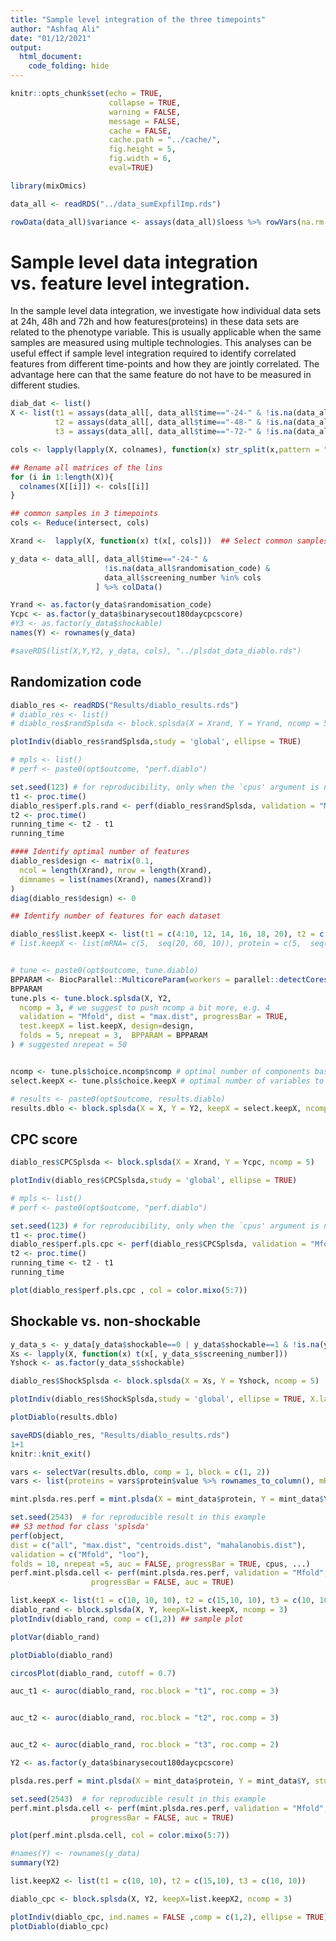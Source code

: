 ```yaml
---
title: "Sample level integration of the three timepoints"
author: "Ashfaq Ali"
date: "01/12/2021"
output: 
  html_document:
    code_folding: hide
---
```


```r
knitr::opts_chunk$set(echo = TRUE, 
                      collapse = TRUE, 
                      warning = FALSE, 
                      message = FALSE, 
                      cache = FALSE, 
                      cache.path = "../cache/", 
                      fig.height = 5, 
                      fig.width = 6,
                      eval=TRUE)
```

```r
library(mixOmics)
```


```r
data_all <- readRDS("../data_sumExpfilImp.rds")

rowData(data_all)$variance <- assays(data_all)$loess %>% rowVars(na.rm = TRUE)

```

# Sample level data integration vs. feature level integration.

In the sample level data integration, we investigate how individual data sets at 24h, 48h and 72h and how features(proteins) in these data sets are related to the phenotype variable. This is usually applicable when the same samples are measured using multiple technologies. This analyses can be useful effect if sample level integration required to identify correlated features from different time-points and how they are jointly correlated. The advantage here can that the same feature do not have to be measured in different studies.



```r
diab_dat <- list()
X <- list(t1 = assays(data_all[, data_all$time=="-24-" & !is.na(data_all$randomisation_code)])$loess,
          t2 = assays(data_all[, data_all$time=="-48-" & !is.na(data_all$randomisation_code)])$loess, 
          t3 = assays(data_all[, data_all$time=="-72-" & !is.na(data_all$randomisation_code)])$loess)

cols <- lapply(lapply(X, colnames), function(x) str_split(x,pattern = "_", simplify = TRUE)[,1]) # remove trailing time point id

## Rename all matrices of the lins
for (i in 1:length(X)){
  colnames(X[[i]]) <- cols[[i]]
}

## common samples in 3 timepoints
cols <- Reduce(intersect, cols)

Xrand <-  lapply(X, function(x) t(x[, cols]))  ## Select common samples

y_data <- data_all[, data_all$time=="-24-" & 
                     !is.na(data_all$randomisation_code) & 
                     data_all$screening_number %in% cols
                   ] %>% colData()

Yrand <- as.factor(y_data$randomisation_code)
Ycpc <- as.factor(y_data$binarysecout180daycpcscore)
#Y3 <- as.factor(y_data$shockable)
names(Y) <- rownames(y_data)

#saveRDS(list(X,Y,Y2, y_data, cols), "../plsdat_data_diablo.rds")
```


## Randomization code

```r
diablo_res <- readRDS("Results/diablo_results.rds")
# diablo_res <- list()
# diablo_res$randSplsda <- block.splsda(X = Xrand, Y = Yrand, ncomp = 5)

plotIndiv(diablo_res$randSplsda,study = 'global', ellipse = TRUE)
```


```r
# mpls <- list()
# perf <- paste0(opt$outcome, "perf.diablo")

set.seed(123) # for reproducibility, only when the `cpus' argument is not used
t1 <- proc.time()
diablo_res$perf.pls.rand <- perf(diablo_res$randSplsda, validation = "Mfold", folds = 10, nrepeat = 3, cpus = 5)
t2 <- proc.time()
running_time <- t2 - t1
running_time
```




```r
#### Identify optimal number of features
diablo_res$design <- matrix(0.1,
  ncol = length(Xrand), nrow = length(Xrand),
  dimnames = list(names(Xrand), names(Xrand))
)
diag(diablo_res$design) <- 0

## Identify number of features for each dataset

diablo_res$list.keepX <- list(t1 = c(4:10, 12, 14, 16, 18, 20), t2 = c(4:10, 12, 14, 16, 18, 20),t3= c(4:10, 12, 14, 16, 18, 20))
# list.keepX <- list(mRNA= c(5,  seq(20, 60, 10)), protein = c(5,  seq(20, 60, 10)))


# tune <- paste0(opt$outcome, tune.diablo)
BPPARAM <- BiocParallel::MulticoreParam(workers = parallel::detectCores()-1)
BPPARAM
tune.pls <- tune.block.splsda(X, Y2,
  ncomp = 3, # we suggest to push ncomp a bit more, e.g. 4
  validation = "Mfold", dist = "max.dist", progressBar = TRUE,
  test.keepX = list.keepX, design=design,
  folds = 5, nrepeat = 3,  BPPARAM = BPPARAM
) # suggested nrepeat = 50


ncomp <- tune.pls$choice.ncomp$ncomp # optimal number of components based on t-tests on the error rate
select.keepX <- tune.pls$choice.keepX # optimal number of variables to select

# results <- paste0(opt$outcome, results.diablo)
results.dblo <- block.splsda(X = X, Y = Y2, keepX = select.keepX, ncomp = 4, max.iter = 30)

```



## CPC score


```r
diablo_res$CPCSplsda <- block.splsda(X = Xrand, Y = Ycpc, ncomp = 5)
```


```r
plotIndiv(diablo_res$CPCSplsda,study = 'global', ellipse = TRUE)
```

```r
# mpls <- list()
# perf <- paste0(opt$outcome, "perf.diablo")

set.seed(123) # for reproducibility, only when the `cpus' argument is not used
t1 <- proc.time()
diablo_res$perf.pls.cpc <- perf(diablo_res$CPCSplsda, validation = "Mfold", folds = 10, nrepeat = 3, cpus = 5)
t2 <- proc.time()
running_time <- t2 - t1
running_time
```

```r
plot(diablo_res$perf.pls.cpc , col = color.mixo(5:7))
```

## Shockable vs. non-shockable

```r
y_data_s <- y_data[y_data$shockable==0 | y_data$shockable==1 & !is.na(y_data$shockable),]
Xs <- lapply(X, function(x) t(x[, y_data_s$screening_number]))
Yshock <- as.factor(y_data_s$shockable)
```


```r
diablo_res$ShockSplsda <- block.splsda(X = Xs, Y = Yshock, ncomp = 5)
```


```r
plotIndiv(diablo_res$ShockSplsda,study = 'global', ellipse = TRUE, X.label = "PC1", Y.label = "PC2")

```




```r
plotDiablo(results.dblo)
```

```r
saveRDS(diablo_res, "Results/diablo_results.rds")
1+1
knitr::knit_exit()
```




```r
vars <- selectVar(results.dblo, comp = 1, block = c(1, 2))
vars <- list(proteins = vars$protein$value %>% rownames_to_column(), mRNA = vars$mRNA$value %>% rownames_to_column())
```



```r
mint.plsda.res.perf = mint.plsda(X = mint_data$protein, Y = mint_data$Y, study = mint_data$study, ncomp = 5)

set.seed(2543)  # for reproducible result in this example
## S3 method for class 'splsda'
perf(object, 
dist = c("all", "max.dist", "centroids.dist", "mahalanobis.dist"),
validation = c("Mfold", "loo"),
folds = 10, nrepeat =5, auc = FALSE, progressBar = TRUE, cpus, ...)
perf.mint.plsda.cell <- perf(mint.plsda.res.perf, validation = "Mfold", folds = 5, 
                  progressBar = FALSE, auc = TRUE) 

```


```r
list.keepX <- list(t1 = c(10, 10, 10), t2 = c(15,10, 10), t3 = c(10, 10,10))
diablo_rand <- block.splsda(X, Y, keepX=list.keepX, ncomp = 3)
plotIndiv(diablo_rand, comp = c(1,2)) ## sample plot

plotVar(diablo_rand)
```

```r
plotDiablo(diablo_rand)

circosPlot(diablo_rand, cutoff = 0.7)

auc_t1 <- auroc(diablo_rand, roc.block = "t1", roc.comp = 3)


auc_t2 <- auroc(diablo_rand, roc.block = "t2", roc.comp = 3)


auc_t2 <- auroc(diablo_rand, roc.block = "t3", roc.comp = 2)
```


```r
Y2 <- as.factor(y_data$binarysecout180daycpcscore)

plsda.res.perf = mint.plsda(X = mint_data$protein, Y = mint_data$Y, study = mint_data$study, ncomp = 5)

set.seed(2543)  # for reproducible result in this example
perf.mint.plsda.cell <- perf(mint.plsda.res.perf, validation = "Mfold", folds = 5, 
                  progressBar = FALSE, auc = TRUE) 

plot(perf.mint.plsda.cell, col = color.mixo(5:7))

#names(Y) <- rownames(y_data)
summary(Y2)

list.keepX2 <- list(t1 = c(10, 10), t2 = c(15,10), t3 = c(10, 10))

diablo_cpc <- block.splsda(X, Y2, keepX=list.keepX2, ncomp = 3)

plotIndiv(diablo_cpc, ind.names = FALSE ,comp = c(1,2), ellipse = TRUE) ## sample plot
plotDiablo(diablo_cpc)
```


